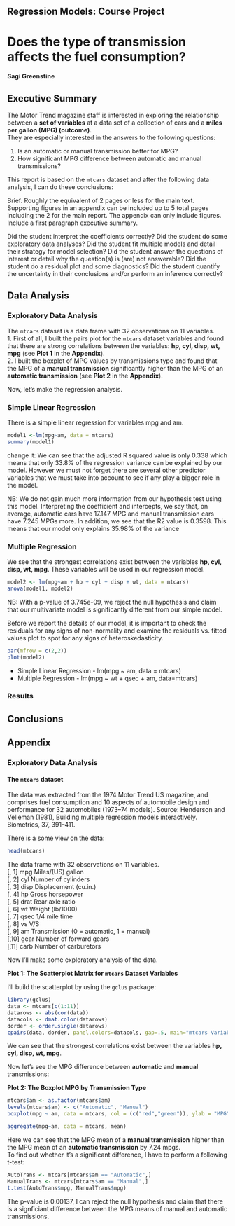 
## Regression Models: Course Project

# Does the type of transmission affects the fuel consumption?

#### Sagi Greenstine

## Executive Summary

The Motor Trend magazine staff is interested in exploring the relationship between a **set of variables** at a data set of a collection of cars and a **miles per gallon (MPG) (outcome)**.  
They are especially interested in the answers to the following questions:

1. Is an automatic or manual transmission better for MPG?  
2. How significant MPG difference between automatic and manual transmissions?

This report is based on the ```mtcars``` dataset and after the following data analysis, I can do these conclusions:


Brief. 
Roughly the equivalent of 2 pages or less for the main text. 
Supporting figures in an appendix can be included up to 5 total pages including the 2 for the main report. 
The appendix can only include figures.
Include a first paragraph executive summary.

Did the student interpret the coefficients correctly?
Did the student do some exploratory data analyses?
Did the student fit multiple models and detail their strategy for model selection?
Did the student answer the questions of interest or detail why the question(s) is (are) not answerable?
Did the student do a residual plot and some diagnostics?
Did the student quantify the uncertainty in their conclusions and/or perform an inference correctly?

## Data Analysis

### Exploratory Data Analysis

The ```mtcars``` dataset is a data frame with 32 observations on 11 variables.  
1. First of all, I built the pairs plot for the ```mtcars``` dataset variables and found that there are strong correlations between the variables: **hp, cyl, disp, wt, mpg** (see **Plot 1** in the **Appendix**).  
2. I built the boxplot of MPG values by transmissions type and found that the MPG of a **manual transmission** significantly higher than the MPG of an **automatic transmission** (see **Plot 2** in the **Appendix**).

Now, let's make the regression analysis.

### Simple Linear Regression
There is a simple linear regression for variables mpg and am.
```r
model1 <-lm(mpg~am, data = mtcars)
summary(model1)
```

change it: We can see that the adjusted R squared value is only 0.338 which means that only 33.8% of the regression variance can be explained by our model. However we must not forget there are several other predictor variables that we must take into account to see if any play a bigger role in the model.

NB: We do not gain much more information from our hypothesis test using this model. Interpreting the coefficient and intercepts, we say that, on average, automatic cars have 17.147 MPG and manual transmission cars have 7.245 MPGs more. In addition, we see that the R2 value is 0.3598. This means that our model only explains 35.98% of the variance

### Multiple Regression
We see that the strongest correlations exist between the variables **hp, cyl, disp, wt, mpg**. These variables will be used in our regression model.
```r
model2 <- lm(mpg~am + hp + cyl + disp + wt, data = mtcars)
anova(model1, model2)
```

NB: With a p-value of 3.745e-09, we reject the null hypothesis and claim that our multivariate model is significantly different from our simple model.

Before we report the details of our model, it is important to check the residuals for any signs of non-normality and examine the residuals vs. fitted values plot to spot for any signs of heteroskedasticity.



```r
par(mfrow = c(2,2))
plot(model2)
```

* Simple Linear Regression - lm(mpg ~ am, data = mtcars)
* Multiple Regression - lm(mpg ~ wt + qsec + am, data=mtcars)

### Results

## Conclusions

## Appendix

### Exploratory Data Analysis

#### The ```mtcars``` dataset
The data was extracted from the 1974 Motor Trend US magazine, and comprises fuel consumption and 10 aspects of automobile design and performance for 32 automobiles (1973–74 models).
Source: Henderson and Velleman (1981), Building multiple regression models interactively. Biometrics, 37, 391–411.  

There is a some view on the data:

```r
head(mtcars)
```

The data frame with 32 observations on 11 variables.  
[, 1]	mpg	Miles/(US) gallon  
[, 2]	cyl	Number of cylinders  
[, 3]	disp	Displacement (cu.in.)  
[, 4]	hp	Gross horsepower  
[, 5]	drat	Rear axle ratio  
[, 6]	wt	Weight (lb/1000)  
[, 7]	qsec	1/4 mile time  
[, 8]	vs	V/S  
[, 9]	am	Transmission (0 = automatic, 1 = manual)  
[,10]	gear	Number of forward gears  
[,11]	carb	Number of carburetors  

Now I'll make some exploratory analysis of the data.

**Plot 1: The Scatterplot Matrix for ```mtcars``` Dataset Variables**

I'll build the scatterplot by using the ```gclus``` package:

```r
library(gclus)
data <- mtcars[c(1:11)] 
datarows <- abs(cor(data))
datacols <- dmat.color(datarows)
dorder <- order.single(datarows) 
cpairs(data, dorder, panel.colors=datacols, gap=.5, main="mtcars Variables Correlations" )
```

We can see that the strongest correlations exist between the variables **hp, cyl, disp, wt, mpg**.

Now let's see the MPG difference between **automatic** and **manual** transmissions:

**Plot 2: The Boxplot MPG by Transmission Type** 

```r
mtcars$am <- as.factor(mtcars$am)
levels(mtcars$am) <- c("Automatic", "Manual")
boxplot(mpg ~ am, data = mtcars, col = (c("red","green")), ylab = "MPG", xlab = "Transmission Type")
```

```r
aggregate(mpg~am, data = mtcars, mean)
```

Here we can see that the MPG mean of a **manual transmission** higher than the MPG mean of an **automatic transmission** by 7.24 mpgs.  
To find out whether it's a significant difference, I have to perform a following t-test:
```r
AutoTrans <- mtcars[mtcars$am == "Automatic",]
ManualTrans <- mtcars[mtcars$am == "Manual",]
t.test(AutoTrans$mpg, ManualTrans$mpg)
```

The p-value is 0.00137, I can reject the null hypothesis and claim that there is a signficiant difference between the MPG means of manual and automatic transmissions.




